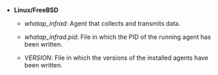 -   **Linux/FreeBSD**

    -   _whatap_infrad_: Agent that collects and transmits data.

    -   _whatap_infrad.pid_: File in which the PID of the running agent has been written.

    -   _VERSION_: File in which the versions of the installed agents have been written.
